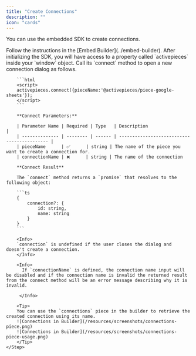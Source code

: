 ```yaml
---
title: "Create Connections"
description: ""
icon: "cards"
---
```


You can use the embedded SDK to create connections.

<Steps>
    <Step title="Initialize the SDK">
        Follow the instructions in the [Embed Builder](../embed-builder).
    </Step>
    <Step title="Call Connect Method">
        After initializing the SDK, you will have access to a property called `activepieces` inside your `window` object. Call its `connect` method to open a new connection dialog as follows.

        ```html
        <script> 
        activepieces.connect({pieceName:'@activepieces/piece-google-sheets'});
        </script>
        ```

        **Connect Parameters:**

        | Parameter Name | Required | Type   | Description                                 |
        | -------------- | -------- | ------ | ------------------------------------------- |
        | pieceName      | ✅      | string | The name of the piece you want to create a connection for.
        | connectionName | ❌      | string | The name of the connection

        **Connect Result**

        The `connect` method returns a `promise` that resolves to the following object:

        ```ts
        {
            connection?: {
                id: string,
                name: string
            }
        }
        ```

        <Info>
        `connection` is undefined if the user closes the dialog and doesn't create a connection.
        </Info>

        <Info>
          If `connectionName` is defined, the connection name input will be disabled and if the connection name is invalid the returned result from the connect method will be an error message describing why it is invalid.
        
         </Info>

        <Tip>
        You can use the `connections` piece in the builder to retrieve the created connection using its name.
        ![Connections in Builder](/resources/screenshots/connections-piece.png)
        ![Connections in Builder](/resources/screenshots/connections-piece-usage.png)
        </Tip>
    </Step>
</Steps>
